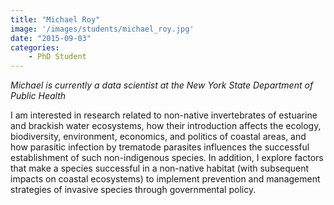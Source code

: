 ```yaml
---
title: "Michael Roy"
image: '/images/students/michael_roy.jpg'
date: "2015-09-03"
categories:
    - PhD Student
---
```

*Michael is currently a data scientist at the New York State Department of Public Health*  
  
I am interested in research related to non-native invertebrates of estuarine and brackish water ecosystems, how their introduction affects the ecology, biodiversity, environment, economics, and politics of coastal areas, and how parasitic infection by trematode parasites influences the successful establishment of such non-indigenous species. In addition, I explore factors that make a species successful in a non-native habitat (with subsequent impacts on coastal ecosystems) to implement prevention and management strategies of invasive species through governmental policy.
